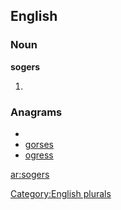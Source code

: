 
==English==

===Noun===
'''sogers'''

# {{plural of|[[soger]]}}

===Anagrams===
* {{alphagram|egorss}}
* [[gorses#English|gorses]]
* [[ogress#English|ogress]]

[[Category:English plurals]]

[[ar:sogers]]